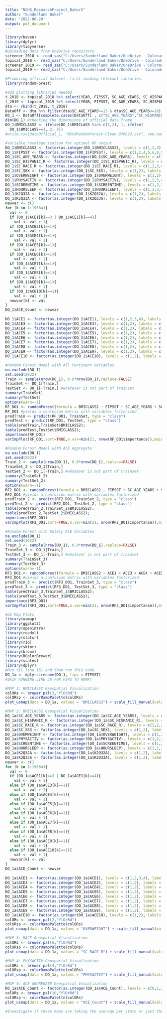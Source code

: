---
title: "NCHS_ResearchProject_BakerS"
author: "Sunderland Baker"
date: '2022-06-29'
output: pdf_document
---

``` {r upload and organize data}
library(haven)
library(dplyr)
library(tidyverse)
#Uploading data from OneDrive repository.
screener_2018 <- read_sas("C:/Users/Sunderland Baker/OneDrive - Colorado College/JUNIOR YEAR/BIOS6670/NCHS Research Project/nsch_2018_screener.sas7bdat")
topical_2018 <- read_sas("C:/Users/Sunderland Baker/OneDrive - Colorado College/JUNIOR YEAR/BIOS6670/NCHS Research Project/nsch_2018_topical.sas7bdat")
screener_2019 <- read_sas("C:/Users/Sunderland Baker/OneDrive - Colorado College/JUNIOR YEAR/BIOS6670/NCHS Research Project/nsch_2019_screener.sas7bdat")
topical_2019 <- read_sas("C:/Users/Sunderland Baker/OneDrive - Colorado College/JUNIOR YEAR/BIOS6670/NCHS Research Project/nsch_2019_topical.sas7bdat")
```

```{r official dataset work, echo=TRUE}
#Producing official dataset, first loading relevant libraries.
library(randomForest)

#add plotting libraries needed
t_2018 <- topical_2018 %>% select(YEAR, FIPSST, SC_AGE_YEARS, SC_HISPANIC_R, SC_RACE_R, SC_SEX, BMICLASS, OVERWEIGHT, PHYSACTIV, SCREENTIME, HOURSLEEP, K2Q32A, K2Q33A, ACE1, ACE3, ACE4, ACE5, ACE6, ACE7, ACE8, ACE9, ACE10)
t_2019 <- topical_2019 %>% select(YEAR, FIPSST, SC_AGE_YEARS, SC_HISPANIC_R, SC_RACE_R, SC_SEX, BMICLASS, OVERWEIGHT, PHYSACTIV, SCREENTIME, HOURSLEEP, K2Q32A, K2Q33A, ACE1, ACE3, ACE4, ACE5, ACE6, ACE7, ACE8, ACE9, ACE10)
dta <- rbind(t_2018, t_2018)
DataOff <- dta %>% filter(dta$SC_AGE_YEARS>=13 & dta$SC_AGE_YEARS<=18)
DO_1 <- DataOff[complete.cases(DataOff[ , c("SC_AGE_YEARS","SC_HISPANIC_R", "SC_RACE_R", "SC_SEX", "BMICLASS", "PHYSACTIV", "SCREENTIME", "HOURSLEEP", "K2Q33A", "K2Q32A","ACE1","ACE3","ACE4","ACE5","ACE6","ACE7","ACE8","ACE9","ACE10")]), ] 
dim(DO_1) #checking the dimensions of official data frame
DO_1$BMICLASS2 <- ifelse(DO_1$BMICLASS %in% c(1,2), 1, ifelse(
  DO_1$BMICLASS==3, 2, 3))
#write.csv(DataOfficial_1, "NSCHRandomForest-Clean-070622.csv", row.names=F)

#Variable recategorization for optimal RF output
DO_1$BMICLASS2 <- factor(as.integer(DO_1$BMICLASS2), levels = c(1,2,3), labels = c("0-5th perc","5-95th perc", "95-100th perc"))
DO_1$FIPSST <- factor(as.integer(DO_1$FIPSST), levels = c(1,2,4,5,6,8,9,10,11,12,13,15,16,17,18,19,20,21,22,23,24,25,26,27,28,29,30,31,32,33,34,35,36,37,38,39,40,41,42,44,45,46,47,48,49,50,51,53,54,55,56), labels = c("Alabama","Alaska","Arizona","Arkansas","California","Colorado","Connecticut","Delaware","District of Columbia","Florida","Georgia","Hawaii","Idaho","Illinois","Indiana","Iowa","Kansas","Kentucky","Louisiana","Maine","Maryland","Massachusetts","Michigan","Minnesota","Mississippi","Missouri","Montana","Nebraska","Nevada","New Hampshire","New Jersey","New Mexico","New York","North Carolina","North Dakota","Ohio","Oklahoma","Oregon","Pennsylvania","Rhode Island","South Carolina","South Dakota","Tennessee","Texas","Utah","Vermont","Virginia","Washington","West Virginia","Wisconsin","Wyoming"))
DO_1$SC_AGE_YEARS <- factor(as.integer(DO_1$SC_AGE_YEARS), levels = c(13,14,15,16,17,18))
DO_1$SC_HISPANIC_R <- factor(as.integer(DO_1$SC_HISPANIC_R), levels = c(1,2), labels = c("Hispanic/Latino Origin","Not Hispanic/Latino"))
DO_1$SC_RACE_R <- factor(as.integer(DO_1$SC_RACE_R), levels = c(1,2,3,4,5,7), labels = c("White","Black or African American","American Indian or Alaska Native","Asian","Native Hawaiian or Pacific Islander","Two or More Races"))
DO_1$SC_SEX <- factor(as.integer(DO_1$SC_SEX), levels = c(1,2), labels = c("Male","Female"))
DO_1$OVERWEIGHT <- factor(as.integer(DO_1$OVERWEIGHT), levels = c(1,2), labels = c("Yes","No"))
DO_1$PHYSACTIV <- factor(as.integer(DO_1$PHYSACTIV), levels = c(1,2,3,4), labels = c("0 days","1-3 days","4-6 days","Every day"))
DO_1$SCREENTIME <- factor(as.integer(DO_1$SCREENTIME), levels = c(1,2,3,4,5), labels = c("<1 hour","1 hour","2 hours","3 hours",">4 hours"))
DO_1$HOURSLEEP <- factor(as.integer(DO_1$HOURSLEEP), levels = c(1,2,3,4,5,6,7), labels = c("<6 hours","6 hours","7 hours","8 hours","9 hours","10 hours",">11 hours"))
DO_1$K2Q32A <- factor(as.integer(DO_1$K2Q32A), levels = c(1,2), labels = c("Depression","No Depression"))
DO_1$K2Q33A <- factor(as.integer(DO_1$K2Q33A), levels = c(1,2), labels = c("Anxiety","No Anxiety"))
newvar <- c()
for (k in 1:19684){
  val <- 0
  if (DO_1$ACE1[k]==3 | DO_1$ACE1[k]==4){
    val <- val + 1}
  if (DO_1$ACE3[k]==1){
    val <- val + 1}
  if (DO_1$ACE4[k]==1){
    val <- val + 1}
  if (DO_1$ACE5[k]==1){
    val <- val + 1}
  if (DO_1$ACE6[k]==1){
    val <- val + 1}
  if (DO_1$ACE7[k]==1){
    val <- val + 1}
  if (DO_1$ACE8[k]==1){
    val <- val + 1}
  if (DO_1$ACE9[k]==1){
    val <- val + 1}
  if (DO_1$ACE10[k]==1){
    val <- val + 1}
  newvar[k] <- val
}
DO_1$ACE_Count <- newvar
  
DO_1$ACE1 <- factor(as.integer(DO_1$ACE1), levels = c(1,2,3,4), labels = c("No Food Insecurity", "Rare Food Insecurity", "Often Food Insecurity", "Very Often Food Insecurity"))
DO_1$ACE3 <- factor(as.integer(DO_1$ACE3), levels = c(1,2), labels = c("Parents Divorced/Separated", "Parents Together"))
DO_1$ACE4 <- factor(as.integer(DO_1$ACE4), levels = c(1,2), labels = c("Parent Death", "No Parent Death"))
DO_1$ACE5 <- factor(as.integer(DO_1$ACE5), levels = c(1,2), labels = c("Parent Incarcerated", "Parent Not Incarcerated"))
DO_1$ACE6 <- factor(as.integer(DO_1$ACE6), levels = c(1,2), labels = c("Witnessed Domestic Violence", "No Domestic Violence"))
DO_1$ACE7 <- factor(as.integer(DO_1$ACE7), levels = c(1,2), labels = c("Victim of Violence", "Not Victim of Violence"))
DO_1$ACE8 <- factor(as.integer(DO_1$ACE8), levels = c(1,2), labels = c("Lived with Mentally Ill", "No Exposure to Mental Illness"))
DO_1$ACE9 <- factor(as.integer(DO_1$ACE9), levels = c(1,2), labels = c("Lived with Alcohol/Drug Abuse", "No Exposure to Alcohol/Drug Abuse"))
DO_1$ACE10 <- factor(as.integer(DO_1$ACE10), levels = c(1,2), labels = c("Racism Experienced", "No Racism Experienced"))

#Random Forest Model with All Pertinent Variables
na.exclude(DO_1)
set.seed(2022)
Train <- sample(nrow(DO_1), 0.8*nrow(DO_1),replace=FALSE)
TrainSet <- DO_1[Train,]
TestSet <- DO_1[-Train,] #whatever is not part of trainset
summary(TrainSet)
summary(TestSet)
options(warn=-1)
RF_DO1 <- randomForest(formula = BMICLASS2 ~ FIPSST + SC_AGE_YEARS + SC_HISPANIC_R + SC_RACE_R + SC_SEX + OVERWEIGHT + PHYSACTIV + SCREENTIME + HOURSLEEP + K2Q32A + K2Q33A + ACE1 + ACE3 + ACE4 + ACE5 + ACE6 + ACE7 + ACE8 + ACE9 + ACE10, data = TrainSet, importance=TRUE, na.action = na.roughfix)
RF_DO1 #yields a confusion matrix with variables factorized
predTrain <- predict(RF_DO1, TrainSet, type = "class")
predTest <- predict(RF_DO1, TestSet, type = "class")
table(predTrain,TrainSet$BMICLASS2);
table(predTest,TestSet$BMICLASS2);
importance(RF_DO1)
varImpPlot(RF_DO1,sort=TRUE,n.var=min(21, nrow(RF_DO1$importance)),main="Variable Importance Plot for Obesity Predictions with Psychoecological Variables")

#Random Forest Model with ACE Aggregate
na.exclude(DO_1)
set.seed(2022)
Train_2 <- sample(nrow(DO_1), 0.8*nrow(DO_1),replace=FALSE)
TrainSet_2 <- DO_1[Train,]
TestSet_2 <- DO_1[-Train,] #whatever is not part of trainset
summary(TrainSet_2)
summary(TestSet_2)
options(warn=-1)
RF2_DO1 <- randomForest(formula = BMICLASS2 ~ FIPSST + SC_AGE_YEARS + SC_HISPANIC_R + SC_RACE_R + SC_SEX + OVERWEIGHT + PHYSACTIV + SCREENTIME + HOURSLEEP + K2Q32A + K2Q33A + ACE_Count, data = TrainSet_2, importance=TRUE, na.action = na.roughfix)
RF2_DO1 #yields a confusion matrix with variables factorized
predTrain_2 <- predict(RF2_DO1, TrainSet_2, type = "class")
predTest_2 <- predict(RF2_DO1, TestSet_2, type = "class")
table(predTrain_2,TrainSet_2$BMICLASS2);
table(predTest_2,TestSet_2$BMICLASS2);
importance(RF2_DO1)
varImpPlot(RF2_DO1,sort=TRUE,n.var=min(21, nrow(RF2_DO1$importance)),main="Variable Importance Plot for Obesity Predictions with ACE Aggregate")

#Random Forest with Solely ACE Variables
na.exclude(DO_1)
set.seed(2022)
Train_3 <- sample(nrow(DO_1), 0.8*nrow(DO_1),replace=FALSE)
TrainSet_3 <- DO_1[Train,]
TestSet_3 <- DO_1[-Train,] #whatever is not part of trainset
summary(TrainSet_3)
summary(TestSet_3)
options(warn=-1)
RF3_DO1 <- randomForest(formula = BMICLASS2 ~ ACE1 + ACE3 + ACE4 + ACE5 + ACE6 + ACE7 + ACE8 + ACE9 + ACE10, data = TrainSet, importance=TRUE, na.action = na.roughfix)
RF3_DO1 #yields a confusion matrix with variables factorized
predTrain_3 <- predict(RF3_DO1, TrainSet_3, type = "class")
predTest_3 <- predict(RF3_DO1, TestSet_3, type = "class")
table(predTrain_3,TrainSet_3$BMICLASS2);
table(predTest_3,TestSet_3$BMICLASS2);
importance(RF3_DO1)
varImpPlot(RF3_DO1,sort=TRUE,n.var=min(21, nrow(RF3_DO1$importance)),main="Variable Importance Plot for Obesity Predictions with ACE Variables")

#US Map Plots 
library(usmap)
library(ggplot2)
library(openintro)
library(readxl)
library(statsr)
library(rio)
library(skimr)
library(broom)
library(RColorBrewer)
library(scales)
library(dplyr)
#Run til line 161 and then run this code.
DO_1a <- dplyr::rename(DO_1, fips = FIPSST)
#SKIP RUNNING LINE 36 FOR FIPS TO WORK!

#MAP 1: BMICLASS2 Geospatial Visualization
colORs <- brewer.pal(3,"YlOrRd")
colORsp <- colorRampPalette(colORs)
plot_usmap(data = DO_1a, values = "BMICLASS2") + scale_fill_manual(values = colORsp(3)) + labs(title = "BMI Classification of Children aged 13-18") + labs(subtitle = "per U.S. State") + theme(plot.title = element_text(face = "bold")) + theme(plot.title = element_text(hjust = 0.5)) + theme(plot.subtitle = element_text(hjust = 0.5)) + theme(plot.subtitle = element_text(face = "bold.italic")) + theme(panel.background = element_rect(color = "black")) + theme(legend.direction = "vertical") + theme(legend.position = "right") + labs(fill = "BMI Class of Children") + theme(legend.key.size = unit(0.7, "cm")) + guides(colour = guide_legend(title.position = "top"))

#MAP 2: BMICLASS2 Geospatial Visualization
DO_1a$SC_AGE_YEARS <- factor(as.integer(DO_1a$SC_AGE_YEARS), levels = c(13,14,15,16,17,18))
DO_1a$SC_HISPANIC_R <- factor(as.integer(DO_1a$SC_HISPANIC_R), levels = c(1,2), labels = c("Hispanic/Latino Origin","Not Hispanic/Latino"))
DO_1a$SC_RACE_R <- factor(as.integer(DO_1a$SC_RACE_R), levels = c(1,2,3,4,5,7), labels = c("White","Black or African American","American Indian or Alaska Native","Asian","Native Hawaiian or Pacific Islander","Two or More Races"))
DO_1a$SC_SEX <- factor(as.integer(DO_1a$SC_SEX), levels = c(1,2), labels = c("Male","Female"))
DO_1a$OVERWEIGHT <- factor(as.integer(DO_1a$OVERWEIGHT), levels = c(1,2), labels = c("Yes","No"))
DO_1a$PHYSACTIV <- factor(as.integer(DO_1a$PHYSACTIV), levels = c(1,2,3,4), labels = c("0 days","1-3 days","4-6 days","Every day"))
DO_1a$SCREENTIME <- factor(as.integer(DO_1a$SCREENTIME), levels = c(1,2,3,4,5), labels = c("<1 hour","1 hour","2 hours","3 hours",">4 hours"))
DO_1a$HOURSLEEP <- factor(as.integer(DO_1a$HOURSLEEP), levels = c(1,2,3,4,5,6,7), labels = c("<6 hours","6 hours","7 hours","8 hours","9 hours","10 hours",">11 hours"))
DO_1a$K2Q32A <- factor(as.integer(DO_1a$K2Q32A), levels = c(1,2), labels = c("Depression","No Depression"))
DO_1a$K2Q33A <- factor(as.integer(DO_1a$K2Q33A), levels = c(1,2), labels = c("Anxiety","No Anxiety"))
newvar <- c()
for (k in 1:19684){
  val <- 0
  if (DO_1a$ACE1[k]==3 | DO_1a$ACE1[k]==4){
    val <- val + 1}
  else if (DO_1a$ACE3[k]==1){
    val <- val + 1}
  else if (DO_1a$ACE4[k]==1){
    val <- val + 1}
  else if (DO_1a$ACE5[k]==1){
    val <- val + 1}
  else if (DO_1a$ACE6[k]==1){
    val <- val + 1}
  else if (DO_1a$ACE7[k]==1){
    val <- val + 1}
  else if (DO_1a$ACE8[k]==1){
    val <- val + 1}
  else if (DO_1a$ACE9[k]==1){
    val <- val + 1}
  else if (DO_1a$ACE10[k]==1){
    val <- val + 1}
  newvar[k] <- val
}
DO_1a$ACE_Count <- newvar
  
DO_1a$ACE1 <- factor(as.integer(DO_1a$ACE1), levels = c(1,2,3,4), labels = c("No Food Insecurity", "Rare Food Insecurity", "Often Food Insecurity", "Very Often Food Insecurity"))
DO_1a$ACE3 <- factor(as.integer(DO_1a$ACE3), levels = c(1,2), labels = c("Parents Divorced/Separated", "Parents Together"))
DO_1a$ACE4 <- factor(as.integer(DO_1a$ACE4), levels = c(1,2), labels = c("Parent Death", "No Parent Death"))
DO_1a$ACE5 <- factor(as.integer(DO_1a$ACE5), levels = c(1,2), labels = c("Parent Incarcerated", "Parent Not Incarcerated"))
DO_1a$ACE6 <- factor(as.integer(DO_1a$ACE6), levels = c(1,2), labels = c("Witnessed Domestic Violence", "No Domestic Violence"))
DO_1a$ACE7 <- factor(as.integer(DO_1a$ACE7), levels = c(1,2), labels = c("Victim of Violence", "Not Victim of Violence"))
DO_1a$ACE8 <- factor(as.integer(DO_1a$ACE8), levels = c(1,2), labels = c("Lived with Mentally Ill", "No Exposure to Mental Illness"))
DO_1a$ACE9 <- factor(as.integer(DO_1a$ACE9), levels = c(1,2), labels = c("Lived with Alcohol/Drug Abuse", "No Exposure to Alcohol/Drug Abuse"))
DO_1a$ACE10 <- factor(as.integer(DO_1a$ACE10), levels = c(1,2), labels = c("Racism Experienced", "No Racism Experienced"))
colORs <- brewer.pal(2,"YlOrRd")
colORsp <- colorRampPalette(colORs)
plot_usmap(data = DO_1a, values = "OVERWEIGHT") + scale_fill_manual(values = colORsp(2)) + labs(title = "Overweight Classification of Children aged 13-18") + labs(subtitle = "per U.S. State") + theme(plot.title = element_text(face = "bold")) + theme(plot.title = element_text(hjust = 0.5)) + theme(plot.subtitle = element_text(hjust = 0.5)) + theme(plot.subtitle = element_text(face = "bold.italic")) + theme(panel.background = element_rect(color = "black")) + theme(legend.direction = "vertical") + theme(legend.position = "right") + labs(fill = "Overweight Classification") + theme(legend.key.size = unit(0.7, "cm")) + guides(colour = guide_legend(title.position = "top"))

#MAP 3: RACE Geospatial Visualization
colORs <- brewer.pal(6,"YlOrRd")
colORsp <- colorRampPalette(colORs)
plot_usmap(data = DO_1a, values = "SC_RACE_R") + scale_fill_manual(values = colORsp(6)) + labs(title = "Racial Categories of Children aged 13-18") + labs(subtitle = "per U.S. State") + theme(plot.title = element_text(face = "bold")) + theme(plot.title = element_text(hjust = 0.5)) + theme(plot.subtitle = element_text(hjust = 0.5)) + theme(plot.subtitle = element_text(face = "bold.italic")) + theme(panel.background = element_rect(color = "black")) + theme(legend.direction = "vertical") + theme(legend.position = "right") + labs(fill = "Racial Category") + theme(legend.key.size = unit(0.7, "cm")) + guides(colour = guide_legend(title.position = "top"))

#MAP 4: PHYSACTIV Geospatial Visualization
colORs <- brewer.pal(4,"YlOrRd")
colORsp <- colorRampPalette(colORs)
plot_usmap(data = DO_1a, values = "PHYSACTIV") + scale_fill_manual(values = colORsp(4)) + labs(title = "Physical Activity Frequency of Children aged 13-18") + labs(subtitle = "per U.S. State") + theme(plot.title = element_text(face = "bold")) + theme(plot.title = element_text(hjust = 0.5)) + theme(plot.subtitle = element_text(hjust = 0.5)) + theme(plot.subtitle = element_text(face = "bold.italic")) + theme(panel.background = element_rect(color = "black")) + theme(legend.direction = "vertical") + theme(legend.position = "right") + labs(fill = "PA Levels in Children") + theme(legend.key.size = unit(0.7, "cm")) + guides(colour = guide_legend(title.position = "top"))

#MAP 5: ACE AGGREGATE Geospatial Visualization
DO_1a$ACE_Count <- factor(as.integer(DO_1a$ACE_Count), levels = c(0,1,2,3,4,5,6,7,8,9), labels = c(0,1,2,3,4,5,6,7,8,9))
colORs <- brewer.pal(10,"YlOrRd")
colORsp <- colorRampPalette(colORs)
plot_usmap(data = DO_1a, values = "ACE_Count") + scale_fill_manual(values = colORsp(10)) + labs(title = "ACE Counts of Children aged 13-18") + labs(subtitle = "per U.S. State") + theme(plot.title = element_text(face = "bold")) + theme(plot.title = element_text(hjust = 0.5)) + theme(plot.subtitle = element_text(hjust = 0.5)) + theme(plot.subtitle = element_text(face = "bold.italic")) + theme(panel.background = element_rect(color = "black")) + theme(legend.direction = "vertical") + theme(legend.position = "right") + labs(fill = "ACE Count of Children") + theme(legend.key.size = unit(0.7, "cm")) + guides(colour = guide_legend(title.position = "top"))

#Investigate if these maps are taking the average per state or just the final entry...
```